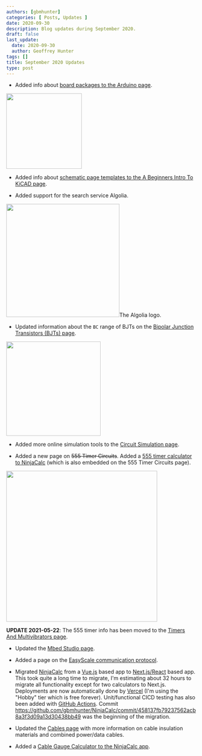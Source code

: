 ```yaml
---
authors: [gbmhunter]
categories: [ Posts, Updates ]
date: 2020-09-30
description: Blog updates during September 2020.
draft: false
last_update:
  date: 2020-09-30
  author: Geoffrey Hunter
tags: []
title: September 2020 Updates
type: post
---
```



* Added info about [board packages to the Arduino page](/programming/microcontrollers/arduino).



<Image src={_docs_programming_microcontrollers_arduino_arduino_logo} width="200px"></Image>

* Added info about [schematic page templates to the A Beginners Intro To KiCAD page](/electronics/general/kicad/kicad-tips-and-tricks).

* Added support for the search service Algolia.



<Image src={logo_algolia_nebula_blue_full} width="300px">The Algolia logo.</Image>

* Updated information about the `BC` range of BJTs on the [Bipolar Junction Transistors (BJTs) page](/electronics/components/transistors/bipolar-junction-transistors-bjts).



<Image src={_docs_electronics_components_transistors_bipolar_junction_transistors_bjts_bc548_transistor_to92_photo} width="250px"></Image>

* Added more online simulation tools to the [Circuit Simulation page](/electronics/general/circuit-simulation).

* Added a new page on ~~555 Timer Circuits~~. Added a [555 timer calculator to NinjaCalc](https://ninjacalc.mbedded.ninja/calculators/electronics/ics/555-timer-astable-rt-rb-c) (which is also embedded on the 555 Timer Circuits page).



<Image src={_docs_electronics_components_timers_and_multivibrators_555_timer_schematic_for_astable_operation_ti} width="400px"></Image>
    
  **UPDATE 2021-05-22**: The 555 timer info has been moved to the [Timers And Multivibrators page](/electronics/components/timers-and-multivibrators).

* Updated the [Mbed Studio page](/programming/integrated-development-environments-ides/mbed-studio).

* Added a page on the [EasyScale communication protocol](/electronics/communication-protocols/easyscale-protocol).

* Migrated [NinjaCalc](https://ninjacalc.mbedded.ninja/calculators/electronics/ics/555-timer-astable-rt-rb-c) from a [Vue.js](https://vuejs.org/) based app to [Next.js/React](https://nextjs.org/) based app. This took quite a long time to migrate, I'm estimating about 32 hours to migrate all functionality except for two calculators to Next.js. Deployments are now automatically done by [Vercel](https://vercel.com/) (I'm using the "Hobby" tier which is free forever). Unit/functional CICD testing has also been added with [GitHub Actions](https://github.com/features/actions). Commit https://github.com/gbmhunter/NinjaCalc/commit/458137fb79237562acb8a3f3d09a13d30438bb49 was the beginning of the migration.

* Updated the [Cables page](/electronics/components/cables) with more information on cable insulation materials and combined power/data cables.

* Added a [Cable Gauge Calculator to the NinjaCalc app](https://ninjacalc.mbedded.ninja/calculators/electronics/cabling/wire-gauge-calculator).
